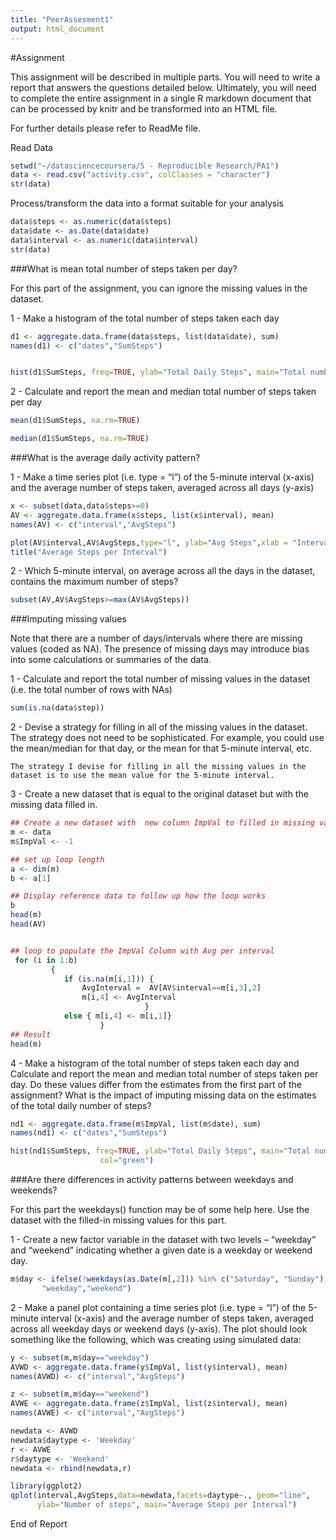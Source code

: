 ```yaml
---
title: "PeerAssesment1"
output: html_document
---
```


#Assignment

This assignment will be described in multiple parts. You will need to write a report that answers the questions detailed below. Ultimately, you will need to complete the entire assignment in a single R markdown document that can be processed by knitr and be transformed into an HTML file.

For further details please refer to ReadMe file.


Read Data
```r

setwd("~/datasciencecoursera/5 - Reproducible Research/PA1")
data <- read.csv("activity.csv", colClasses = "character")
str(data)
```


Process/transform the data into a format suitable for your analysis
```r

data$steps <- as.numeric(data$steps)
data$date <- as.Date(data$date)
data$interval <- as.numeric(data$interval)
str(data)
```

###What is mean total number of steps taken per day?

For this part of the assignment, you can ignore the missing values in the dataset.

1 - Make a histogram of the total number of steps taken each day

```r

d1 <- aggregate.data.frame(data$steps, list(data$date), sum)
names(d1) <- c("dates","SumSteps") 


hist(d1$SumSteps, freq=TRUE, ylab="Total Daily Steps", main="Total number of steps taken each day", col="red")

```

2 - Calculate and report the mean and median total number of steps taken per day

```r

mean(d1$SumSteps, na.rm=TRUE)

median(d1$SumSteps, na.rm=TRUE)

```



###What is the average daily activity pattern?

1 - Make a time series plot (i.e. type = "l") of the 5-minute interval (x-axis) and the average number of steps taken, averaged across all days (y-axis)

```r
x <- subset(data,data$steps>=0)
AV <- aggregate.data.frame(x$steps, list(x$interval), mean)
names(AV) <- c("interval","AvgSteps") 

plot(AV$interval,AV$AvgSteps,type="l", ylab="Avg Steps",xlab = "Interval", col = "blue")
title("Average Steps per Interval")

```

2 - Which 5-minute interval, on average across all the days in the dataset, contains the maximum number of steps?

```r
subset(AV,AV$AvgSteps>=max(AV$AvgSteps))
```


###Imputing missing values

Note that there are a number of days/intervals where there are missing values (coded as NA). The presence of missing days may introduce bias into some calculations or summaries of the data.

1 - Calculate and report the total number of missing values in the dataset (i.e. the total number of rows with NAs)
```r
sum(is.na(data$step))
```

2 - Devise a strategy for filling in all of the missing values in the dataset. The strategy does not need to be sophisticated. For example, you could use the mean/median for that day, or the mean for that 5-minute interval, etc.

    The strategy I devise for filling in all the missing values in the dataset is to use the mean value for the 5-minute interval.



3 - Create a new dataset that is equal to the original dataset but with the missing data filled in.

```r

## Create a new dataset with  new column ImpVal to filled in missing values
m <- data
m$ImpVal <- -1 

## set up loop length
a <- dim(m)
b <- a[1]

## Display reference data to follow up how the loop works
b
head(m)
head(AV)


## loop to populate the ImpVal Column with Avg per interval
 for (i in 1:b)
         {
            if (is.na(m[i,1])) { 
                AvgInterval =  AV[AV$interval==m[i,3],2] 
                m[i,4] <- AvgInterval
                              }
            else { m[i,4] <- m[i,1]}
                    }
## Result
head(m)

```    


4 - Make a histogram of the total number of steps taken each day and Calculate and report the mean and median total number of steps taken per day. Do these values differ from the estimates from the first part of the assignment? What is the impact of imputing missing data on the estimates of the total daily number of steps?

```r
nd1 <- aggregate.data.frame(m$ImpVal, list(m$date), sum)
names(nd1) <- c("dates","SumSteps") 

hist(nd1$SumSteps, freq=TRUE, ylab="Total Daily Steps", main="Total number of steps taken each day", 
                    col="green")

```


###Are there differences in activity patterns between weekdays and weekends?

For this part the weekdays() function may be of some help here. Use the dataset with the filled-in missing values for this part.

1 - Create a new factor variable in the dataset with two levels – “weekday” and “weekend” indicating whether a given date is a weekday or weekend day.


```r
m$day <- ifelse(!weekdays(as.Date(m[,2])) %in% c("Saturday", "Sunday"),
       "weekday","weekend")
```


2 - Make a panel plot containing a time series plot (i.e. type = "l") of the 5-minute interval (x-axis) and the average number of steps taken, averaged across all weekday days or weekend days (y-axis). The plot should look something like the following, which was creating using simulated data:

  

```r
y <- subset(m,m$day=="weekday")
AVWD <- aggregate.data.frame(y$ImpVal, list(y$interval), mean)
names(AVWD) <- c("interval","AvgSteps") 

z <- subset(m,m$day=="weekend")
AVWE <- aggregate.data.frame(z$ImpVal, list(z$interval), mean)
names(AVWE) <- c("interval","AvgSteps") 

newdata <- AVWD
newdata$daytype <- 'Weekday' 
r <- AVWE
r$daytype <- 'Weekend' 
newdata <- rbind(newdata,r)

library(ggplot2)
qplot(interval,AvgSteps,data=newdata,facets=daytype~., geom="line", 
      ylab="Number of steps", main="Average Steps per Interval")

```


End of Report